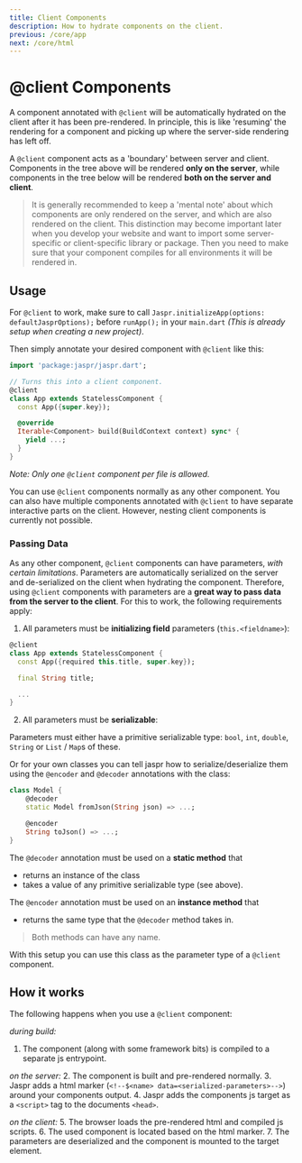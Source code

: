 ```yaml
---
title: Client Components
description: How to hydrate components on the client.
previous: /core/app
next: /core/html
---
```


# @client Components

A component annotated with `@client` will be automatically hydrated on the client after it has been pre-rendered. In principle,
this is like 'resuming' the rendering for a component and picking up where the server-side rendering has left off.

A `@client` component acts as a 'boundary' between server and client. Components in the tree above will be rendered **only on
the server**, while components in the tree below will be rendered **both on the server and client**.

> It is generally recommended to keep a 'mental note' about which components are only rendered on the server, and which are
> also rendered on the client. This distinction may become important later when you develop your website and want to import some
> server-specific or client-specific library or package. Then you need to make sure that your component compiles for all environments
> it will be rendered in.

## Usage

For `@client` to work, make sure to call `Jaspr.initializeApp(options: defaultJasprOptions);`
before `runApp();` in your `main.dart` *(This is already setup when creating a new project)*.

Then simply annotate your desired component with `@client` like this:

```dart title=app.dart
import 'package:jaspr/jaspr.dart';

// Turns this into a client component.
@client
class App extends StatelessComponent {
  const App({super.key});

  @override
  Iterable<Component> build(BuildContext context) sync* {
    yield ...;
  }
}
```

*Note: Only one `@client` component per file is allowed.*

You can use `@client` components normally as any other component. You can also have multiple components annotated with
`@client` to have separate interactive parts on the client. However, nesting client components is currently not possible.

### Passing Data

As any other component, `@client` components can have parameters, *with certain limitations*. Parameters are automatically
serialized on the server and de-serialized on the client when hydrating the component. Therefore, using `@client` components
with parameters are a **great way to pass data from the server to the client**. For this to work, the following requirements apply:

1. All parameters must be **initializing field** parameters (`this.<fieldname>`):

  ```dart
  @client
  class App extends StatelessComponent {
    const App({required this.title, super.key});

    final String title;

    ...
  }
  ```

2. All parameters must be **serializable**:

  Parameters must either have a primitive serializable type: `bool`, `int`, `double`, `String` or `List` / `Map`s of these.

  Or for your own classes you can tell jaspr how to serialize/deserialize them using the `@encoder` and `@decoder`
  annotations with the class:

  ```dart title="model.dart"
  class Model {
      @decoder
      static Model fromJson(String json) => ...;

      @encoder
      String toJson() => ...;
  }
  ```

  The `@decoder` annotation must be used on a **static method** that
  - returns an instance of the class
  - takes a value of any primitive serializable type (see above).

  The `@encoder` annotation must be used on an **instance method** that
  - returns the same type that the `@decoder` method takes in.

  > Both methods can have any name.

  With this setup you can use this class as the parameter type of a `@client` component.

## How it works

The following happens when you use a `@client` component:

*during build:*
1. The component (along with some framework bits) is compiled to a separate js entrypoint.

*on the server:*
2. The component is built and pre-rendered normally.
3. Jaspr adds a html marker (`<!--$<name> data=<serialized-parameters>-->`) around your components output.
4. Jaspr adds the components js target as a `<script>` tag to the documents `<head>`.

*on the client:*
5. The browser loads the pre-rendered html and compiled js scripts.
6. The used component is located based on the html marker.
7. The parameters are deserialized and the component is mounted to the target element.

